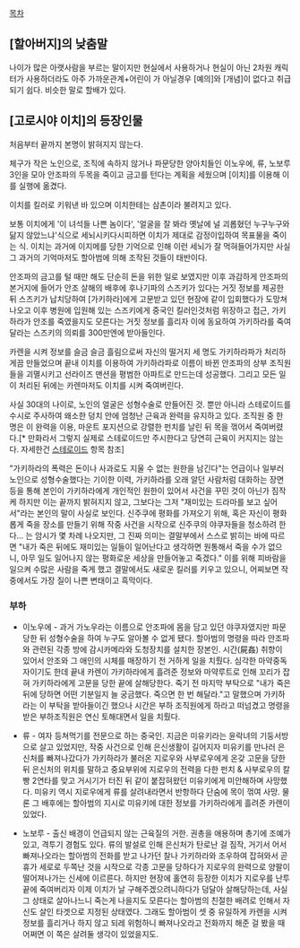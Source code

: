 [[목차]]

== [할아버지]의 낮춤말 ==

나이가 많은 아랫사람을 부르는 말이지만 현실에서 사용하거나 현실이 아닌 2차원 캐릭터가 사용하더라도 아주 가까운관계+어린이 가 아닐경우 [예의]와 [개념]이 없다고 취급되기 쉽다. 비슷한 말로 할배가 있다.

== [고로시야 이치]의 등장인물 ==

처음부터 끝까지 본명이 밝혀지지 않는다.

체구가 작은 노인으로, 조직에 속하지 않거나 파문당한 양아치들인 이노우에, 류, 노보루 3인을 모아 안조파의 두목을 죽이고 금고를 턴다는 계획을 세웠으며 [이치]를 이용해 이를 실행에 옮겼다. 

이치를 킬러로 키워낸 바 있으며 이치한테는 삼촌이라 불려지고 있다.

보통 이치에게 '이 녀석들 나쁜 놈이다', '얼굴을 잘 봐라 옛날에 널 괴롭혔던 누구누구와 닮지 않았느냐'식으로 세뇌시키다시피하면 이치가 제대로 감정이입하여 목표물을 죽이는 식. 이치는 과거에 이지메를 당한 기억으로 인해 이런 세뇌가 잘 먹혀들어가지만 사실 그 과거의 기억마저도 할아범에 의해 조작된 것들이 태반이다.

안조파의 금고를 털 때만 해도 단순히 돈을 위한 일로 보였지만 이후 과감하게 안조파의 본거지에 들어가 안조 살해의 배후에 후나기파의 스즈키가 있다는 거짓 정보를 제공한 뒤 스즈키가 납치당하여 [가키하라]에게 고문받고 있던 현장에 같이 입회했다가 도망쳐나오고 이후 병원에 입원해 있는 스즈키에게 중국인 킬러인것처럼 위장하고 접근, 가키하라가 안조를 죽였을지도 모른다는 거짓 정보를 흘리자 이에 동요하여 가키하라를 죽여달라는 스즈키의 의뢰를 300만엔에 받아들인다.

카렌을 시켜 정보를 슬금 슬금 흘림으로써 자신의 떨거지 세 명도 가키하라파가 처리하게끔 만들었으며 끝내 이치를 이용하여 가키하라파로 이름이 바뀐 안조파의 상부 조직원들을 괴멸시키고 선라이즈 맨션을 평범한 아파트로 만드는데 성공했다. 그리고 모든 일이 처리된 뒤에는 카렌마저도 이치를 시켜 죽여버린다.

사실 30대의 나이로, 노인의 얼굴은 성형수술로 만들어진 것. 뿐만 아니라 스테로이드를 수시로 주사하여 왜소한 덩치 안에 엄청난 근육과 완력을 유지하고 있다. 조직원 중 한 명은 이 완력을 이용, 마운트 포지션으로 강렬한 펀치를 날린 뒤 목을 꺾어서 죽여버렸다.[* 만화라서 그렇지 실제로 스테로이드만 주시한다고 당연히 근육이 커지지는 않는다. 자세한건 [[스테로이드]] 항목 참조]

"가키하라의 폭력은 돈이나 사과로도 지울 수 없는 원한을 남긴다"는 언급이나 일부러 노인으로 성형수술했다는 기이한 이력, 가키하라를 오래 알던 사람처럼 대화하는 장면 등을 통해 본인이 가키하라에게 개인적인 원한이 있어서 사건을 꾸민 것이 아닌가 짐작케 하지만 이는 끝까지 밝혀지지 않고, 그보다는 그저 "재미있는 드라마를 보고 싶어서"라는 본인의 말이 사실로 보인다. 
신주쿠에 평화를 가져오기 위해, 혹은 자신이 평화롭게 죽을 장소를 만들기 위해 작중 사건을 시작으로 신주쿠의 야쿠자들을 청소하려 한다... 는 암시가 몇 차례 나오지만, 그 진짜 의미는 결말부에서 스스로 밝히는 바에 따르면 "내가 죽은 뒤에도 재미있는 일들이 일어난다고 생각하면 원통해서 죽을 수가 없으니, 아무 일도 일어나지 않는 평화로운 세상을 만들어놓고 죽겠다." 이를 위해 피바람을 일으켜 수많은 사람을 죽게 했고 결말에서도 새로운 킬러를 키우고 있으니, 어찌보면 작중에서도 가장 질이 나쁜 변태이고 흑막이다. 


=== 부하 ===
* 이노우에 - 과거 가노우라는 이름으로 안조파에 몸을 담고 있던 야쿠자였지만 파문당한 뒤 성형수술을 하여 누구도 알아볼 수 없게 됐다. 할아범의 명령을 따라 안조파와 관련된 각종 방에 감시카메라와 도청장치를 설치한 장본인. 시간(屍姦) 취향이 있어서 안조와 그 애인의 시체를 매장하기 전 거하게 일을 치뤘다. 심각한 마약중독자이기도 한데 끝내 카렌이 가키하라에게 흘려준 정보와 마약루트로 인해 꼬리가 잡혀 가키하라에게 고문을 당한 끝에 살해당한다. 죽기 전 마지막 부탁으로 "내가 죽은 뒤에 당하면 어떤 기분일지 늘 궁금했다. 죽으면 한 번 해달라."고 말했으며 가키하라는 이 부탁을 받아들이긴 했으나 시간은 부하 조직원에게 하라고 떠넘겼고 명령을 받은 부하조직원은 연신 토해대면서 일을 치뤘다.

* 류 - 여자 등쳐먹기를 전문으로 하는 중국인. 지금은 미유키라는 윤락녀의 기둥서방으로 살고 있었지만, 작중 사건으로 인해 은신생활이 길어지자 미유키를 만나러 은신처를 빠져나갔다가 가키하라가 불러온 지로우와 사부로우에게 온갖 고문을 당한 뒤 은신처의 위치를 말하고 중요부위에 지로우의 전력을 다한 펀치 & 사부로우의 칼빵 2연타를 맞고 거시기가 터진 뒤 같이 붙잡혀왔던 미유키에게 미안해하며 사망했다. 미유키 역시 지로우에게 류를 살려내라면서 반항하다 단숨에 목이 꺾여 사망. 물론 그 배후에는 할아범의 지시로 미유키에 대한 정보를 가키하라에게 흘려준 카렌이 있었다.

* 노보루 - 출신 배경이 언급되지 않는 근육질의 거한. 권총을 애용하며 총기에 조예가 있고, 격투기 경험도 있다. 류의 발설로 인해 은신처가 탄로난 걸 짐작, 거기서 어서 빠져나오라는 할아범의 전화를 받고 나가던 찰나 가키하라와 조우하여 잡혀와서 곧휴가 세로로 두쪽난 것을 시작으로 각종 고문을 당하다가 지로우의 완력으로 양팔이 떨어져나가는 신세에 이르른다. 하지만 현장에 홀연히 등장한 이치가 지로우를 난투 끝에 죽여버리자 이제 이치가 날 구해주겠으려니하다가 덩달아 살해당하는데, 사실 그 상태로 살아나느니 죽는게 나을지도 모른다는 할아범의 친절한 배려로 인해서 자신도 살인 타겟으로 지정된 상태였다. 그래도 할아범이 셋 중 유일하게 카렌을 시켜 정보를 흘리거나 하지 않고 되레 위험하니 빠져나오라고 전화까지 해준 걸 봤을 때 어쩌면 이 쪽은 살려둘 생각이 있었을지도.
